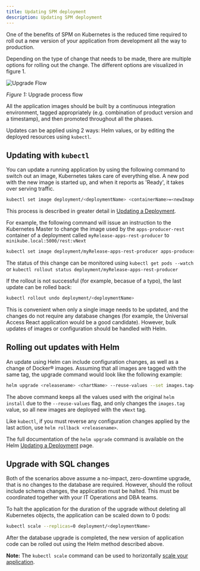 ```yaml
---
title: Updating SPM deployment
description: Updating SPM deployment
---
```


One of the benefits of SPM on Kubernetes is the reduced time required to roll out a new version of your application from development all the way to production.

Depending on the type of change that needs to be made, there are multiple options for rolling out the change. The different options are visualized in figure 1.

![Upgrade Flow](../../images/upgrade_flow.png)
<Caption>

*Figure 1:* Upgrade process flow

</Caption>

All the application images should be built by a continuous integration environment, tagged appropriately (e.g. combination of product version and a timestamp), and then promoted throughout all the phases.

Updates can be applied using 2 ways: Helm values, or by editing the deployed resources using `kubectl`.

## Updating with `kubectl`

You can update a running application by using the following command to switch out an image, Kubernetes takes care of everything else.
A new pod with the new image is started up, and when it reports as 'Ready', it takes over serving traffic.

```bash
kubectl set image deployment/<deploymentName> <containerName>=<newImage>:<newTag>
```

This process is described in greater detail in [Updating a Deployment](https://kubernetes.io/docs/concepts/workloads/controllers/deployment/#updating-a-deployment).

For example, the following command will issue an instruction to the Kubernetes Master to change the image used by the `apps-producer-rest` container of a deployment called `myRelease-apps-rest-producer` to `minikube.local:5000/rest:vNext`

```bash
kubectl set image deployment/myRelease-apps-rest-producer apps-producer-rest=minikube.local:5000/rest:vNext
```

The status of this change can be monitored using `kubectl get pods --watch` or `kubectl rollout status deployment/myRelease-apps-rest-producer`

If the rollout is not successful (for example, becasue of a typo), the last update can be rolled back:

```bash
kubectl rollout undo deployment/<deploymentName>
```

This is convenient when only a single image needs to be updated, and the changes do not require any database changes (for example, the Universal Access React application would be a good candidate).
However, bulk updates of images or configuration should be handled with Helm.

## Rolling out updates with Helm

An update using Helm can include configuration changes, as well as a change of Docker® images. Assuming that all images are tagged with the same tag, the upgrade command would look like the following example:

```bash
helm upgrade <releasename> <chartName> --reuse-values --set images.tag=vNext
```

The above command keeps all the values used with the original `helm install` due to the `--reuse-values` flag, and only changes the `images.tag` value, so all new images are deployed with the `vNext` tag.

Like `kubectl`, if you must reverse any configuration changes applied by the last action, use `helm rollback <releasename>`.

The full documentation of the `helm upgrade` command is available on the Helm [Updating a Deployment](https://helm.sh/docs/helm/helm_upgrade/) page.

## Upgrade with SQL changes

Both of the scenarios above assume a no-impact, zero-downtime upgrade, that is no changes to the database are required.
However, should the rollout include schema changes, the application must be halted. This must be coordinated together with your IT Operations and DBA teams.

To halt the application for the duration of the upgrade without deleting all Kubernetes objects, the application can be scaled down to 0 pods:

```bash
kubectl scale --replicas=0 deployment/<deploymentName>
```

After the database upgrade is completed, the new version of application code can be rolled out using the Helm method described above.

<InlineNotification>

**Note:** The `kubectl scale` command can be used to horizontally [scale your application](https://kubernetes.io/docs/concepts/workloads/controllers/deployment/#scaling-a-deployment).

</InlineNotification>
